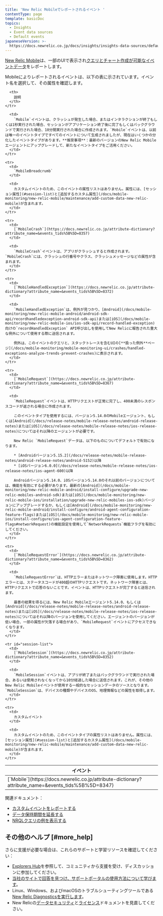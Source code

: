 ```yaml
---
title: 'New Relic Mobileでレポートされるイベント '
contentType: page
template: basicDoc
topics:
  - Insights
  - Event data sources
  - Default events
japaneseVersion: >-
  https://docs.newrelic.co.jp/docs/insights/insights-data-sources/default-data/mobile-default-events-insights
---
```


[New Relic Mobile](/docs/mobile-monitoring/new-relic-mobile/getting-started/introduction-new-relic-mobile)は、一部のUIで表示され[クエリとチャート作成が可能な](https://docs.newrelic.co.jp/docs/using-new-relic/data/understand-data/new-relic-data-types#event-data)[イベントデータ](https://docs.newrelic.co.jp/docs/using-new-relic/data/understand-data/query-new-relic-data)をレポートします。

Mobileによりレポートされるイベントは、以下の表に示されています。イベント名を選択して、その属性を確認します。

<Table>
  <thead>
    <tr>
      <th style={{ width: "250px" }}>
        イベント
      </th>

      <th>
        説明
      </th>
    </tr>
  </thead>

  <tbody>
    <tr>
      <td>
        [`Mobile`](https://docs.newrelic.co.jp/attribute-dictionary?attribute_name=&events_tids%5B%5D=8347)
      </td>

      <td>
        `Mobile`イベントは、クラッシュが発生した場合、またはインタラクションが終了もしくは1秒実行された場合、セッションがアプリケーション終了後に完了もしくはバックグラウンドで実行された場合、10分間実行された場合に作成されます。`Mobile`イベントは、以前は唯一のイベントタイプですべてのイベントについて生成されましたが、現在はいくつかの分化したイベントタイプがあります。**推奨事項**：最新のバージョンのNew Relic Mobileエージェントにアップグレードして、新たなイベントタイプをご活用ください。
      </td>
    </tr>

    <tr>
      <td>
        `MobileBreadcrumb`
      </td>

      <td>
        カスタムイベントのため、このイベントの属性リストはありません。属性には、[セッション属性](#session-list)と[追加するカスタム属性](/docs/mobile-monitoring/new-relic-mobile/maintenance/add-custom-data-new-relic-mobile)が含まれます。
      </td>
    </tr>

    <tr>
      <td>
        [`MobileCrash`](https://docs.newrelic.co.jp/attribute-dictionary?attribute_name=&events_tids%5B%5D=8357)
      </td>

      <td>
        `MobileCrash`イベントは、アプリがクラッシュすると作成されます。`MobileCrash`には、クラッシュの行番号やクラス、クラッシュメッセージなどの属性が含まれます。
      </td>
    </tr>

    <tr>
      <td>
        [`MobileHandledException`](https://docs.newrelic.co.jp/attribute-dictionary?attribute_name=&events_tids%5B%5D=8372)
      </td>

      <td>
        `MobileHandledException`は、例外が見つかり、[Android](/docs/mobile-monitoring/new-relic-mobile-android/android-sdk-api/recordhandledexception-android-sdk-api)または[iOS](/docs/mobile-monitoring/new-relic-mobile-ios/ios-sdk-api/record-handled-exception)向けの`recordHandledException` API呼び出しを使用してNew Relicに報告された重大な例外について使用する際に送信されます。

        例外は、このイベントのクエリと、スタックトレースを含むUIの[**扱った例外**ページ](/docs/mobile-monitoring/mobile-monitoring-ui/crashes/handled-exceptions-analyze-trends-prevent-crashes)に表示されます。
      </td>
    </tr>

    <tr>
      <td>
        [`MobileRequest`](https://docs.newrelic.co.jp/attribute-dictionary?attribute_name=&events_tids%5B%5D=8367)
      </td>

      <td>
        `MobileRequest`イベントは、HTTPリクエストが正常に完了し、400未満のレスポンスコードが返される場合に作成されます。

        このイベントタイプを使用するには、バージョン5.14.0のMobileエージェント、もしくは[Android](/docs/release-notes/mobile-release-notes/android-release-notes)または[iOS](/docs/release-notes/mobile-release-notes/ios-release-notes)についてはそれ以降のエージェントが必要です。

        New Relic `MobileRequest`データは、以下のものについてデフォルトで有効になります。

        * [Androidバージョン5.15.2](/docs/release-notes/mobile-release-notes/android-release-notes/android-5152)以降
        * [iOSバージョン6.0.0](/docs/release-notes/mobile-release-notes/ios-release-notes/ios-agent-600)以降

        Androidバージョン5.14.0、iOSバージョン5.14.0のそれ以前のバージョンについては、機能を有効にする必要があります。最新の[Android](/docs/mobile-monitoring/new-relic-mobile-android/install-configure/upgrade-new-relic-mobiles-android-sdk)または[iOS](/docs/mobile-monitoring/new-relic-mobile-ios/installation/upgrade-new-relic-mobiles-ios-sdk)バージョンにアップグレードするか、もしくは[Android](/docs/mobile-monitoring/new-relic-mobile-android/install-configure/android-agent-configuration-feature-flags)または[iOS](/docs/mobile-monitoring/new-relic-mobile-ios/install-configure/ios-agent-configuration-feature-flags#networkRequest)の機能設定を使用して`NetworkRequests`機能フラグを有効にしてください。
      </td>
    </tr>

    <tr>
      <td>
        [`MobileRequestError`](https://docs.newrelic.co.jp/attribute-dictionary?attribute_name=&events_tids%5B%5D=8362)
      </td>

      <td>
        `MobileRequestError`は、HTTPエラーまたはネットワーク障害に使用します。HTTPエラーとは、ステータスコードが400超のHTTPリクエストです。ネットワーク障害とは、HTTPリクエストで応答のないことです。イベントは、HTTPリクエストが完了すると送信されます。

        最善の結果を得るには、New Relic Mobileエージェント5.14.0、もしくは[Android](/docs/release-notes/mobile-release-notes/android-release-notes)または[iOS](/docs/release-notes/mobile-release-notes/ios-release-notes)についてはそれ以降のバージョンを使用してください。エージェントのバージョンが低い場合、一部の属性が欠落する場合があり、`MobileRequest`イベントにアクセスできなくなります。
      </td>
    </tr>

    <tr id="session-list">
      <td>
        [`MobileSession`](https://docs.newrelic.co.jp/attribute-dictionary?attribute_name=&events_tids%5B%5D=8352)
      </td>

      <td>
        `MobileSession`イベントは、アプリが終了またはバックグラウンドで実行された場合、あるいは使用されなくなってから10分経過した場合に送信されます。これが、その他のNew Relic Mobileイベントが使用する一般的なセッションデータのソースとなります。`MobileSession`は、デバイスの種類やデバイスのOS、地理情報などの属性を取得します。
      </td>
    </tr>

    <tr>
      <td>
        カスタムイベント
      </td>

      <td>
        カスタムイベントのため、このイベントタイプの属性リストはありません。属性には、[セッション属性](#session-list)と[追加するカスタム属性](/docs/mobile-monitoring/new-relic-mobile/maintenance/add-custom-data-new-relic-mobile)が含まれます。
      </td>
    </tr>
  </tbody>
</Table>

関連ドキュメント：

* [カスタムイベントをレポートする](https://docs.newrelic.co.jp/docs/insights/insights-data-sources/custom-data/report-custom-event-data)
* [データ保持期間を延長する](https://docs.newrelic.co.jp/docs/insights/use-insights-ui/manage-account-data/extend-event-data-retention)
* [NRQLクエリの例を表示する](https://docs.newrelic.co.jp/docs/query-data/nrql-new-relic-query-language/nrql-query-tutorials)

## その他のヘルプ [#more_help]

さらに支援が必要な場合は、これらのサポートと学習リソースを確認してください：

* [Explorers Hub](https://discuss.newrelic.com/)を参照して、コミュニティから支援を受け、ディスカッションに参加してください。
* [当社のサイトで回答を見つけ、サポートポータルの使用方法について学びます](/docs/using-new-relic/welcome-new-relic/get-started/find-help-use-support-portal)。
* Linux、Windows、およびmacOSのトラブルシューティングツールである[New Relic Diagnosticsを実行します](/docs/using-new-relic/cross-product-functions/troubleshooting/new-relic-diagnostics)。
* New Relicの[データセキュリティ](/docs/security)と[ライセンス](/docs/licenses)ドキュメントを見直してください。
